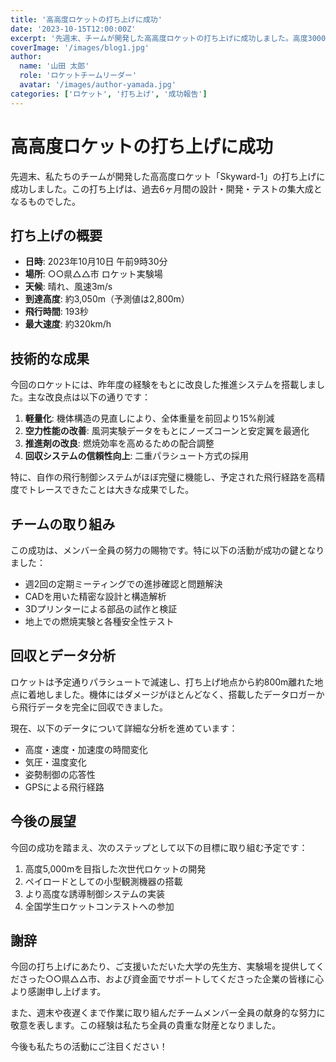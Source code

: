 ```yaml
---
title: '高高度ロケットの打ち上げに成功'
date: '2023-10-15T12:00:00Z'
excerpt: '先週末、チームが開発した高高度ロケットの打ち上げに成功しました。高度3000mを達成し、すべてのシステムが正常に機能しました。'
coverImage: '/images/blog1.jpg'
author:
  name: '山田 太郎'
  role: 'ロケットチームリーダー'
  avatar: '/images/author-yamada.jpg'
categories: ['ロケット', '打ち上げ', '成功報告']
---
```


# 高高度ロケットの打ち上げに成功

先週末、私たちのチームが開発した高高度ロケット「Skyward-1」の打ち上げに成功しました。この打ち上げは、過去6ヶ月間の設計・開発・テストの集大成となるものでした。

## 打ち上げの概要

- **日時**: 2023年10月10日 午前9時30分
- **場所**: ○○県△△市 ロケット実験場
- **天候**: 晴れ、風速3m/s
- **到達高度**: 約3,050m（予測値は2,800m）
- **飛行時間**: 193秒
- **最大速度**: 約320km/h

## 技術的な成果

今回のロケットには、昨年度の経験をもとに改良した推進システムを搭載しました。主な改良点は以下の通りです：

1. **軽量化**: 機体構造の見直しにより、全体重量を前回より15%削減
2. **空力性能の改善**: 風洞実験データをもとにノーズコーンと安定翼を最適化
3. **推進剤の改良**: 燃焼効率を高めるための配合調整
4. **回収システムの信頼性向上**: 二重パラシュート方式の採用

特に、自作の飛行制御システムがほぼ完璧に機能し、予定された飛行経路を高精度でトレースできたことは大きな成果でした。

## チームの取り組み

この成功は、メンバー全員の努力の賜物です。特に以下の活動が成功の鍵となりました：

- 週2回の定期ミーティングでの進捗確認と問題解決
- CADを用いた精密な設計と構造解析
- 3Dプリンターによる部品の試作と検証
- 地上での燃焼実験と各種安全性テスト

## 回収とデータ分析

ロケットは予定通りパラシュートで減速し、打ち上げ地点から約800m離れた地点に着地しました。機体にはダメージがほとんどなく、搭載したデータロガーから飛行データを完全に回収できました。

現在、以下のデータについて詳細な分析を進めています：

- 高度・速度・加速度の時間変化
- 気圧・温度変化
- 姿勢制御の応答性
- GPSによる飛行経路

## 今後の展望

今回の成功を踏まえ、次のステップとして以下の目標に取り組む予定です：

1. 高度5,000mを目指した次世代ロケットの開発
2. ペイロードとしての小型観測機器の搭載
3. より高度な誘導制御システムの実装
4. 全国学生ロケットコンテストへの参加

## 謝辞

今回の打ち上げにあたり、ご支援いただいた大学の先生方、実験場を提供してくださった○○県△△市、および資金面でサポートしてくださった企業の皆様に心より感謝申し上げます。

また、週末や夜遅くまで作業に取り組んだチームメンバー全員の献身的な努力に敬意を表します。この経験は私たち全員の貴重な財産となりました。

今後も私たちの活動にご注目ください！
